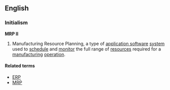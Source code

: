 ==English==

===Initialism===
'''MRP II'''

#{{computing|operations}} Manufacturing Resource Planning, a type of [[application software]] [[system]] used to [[schedule]] and [[monitor]] the full range of [[resources]] required for a [[manufacturing]] [[operation]]. 

====Related terms====
*[[ERP]]
*[[MRP]]